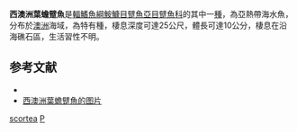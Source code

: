 {{Speciesbox
| genus = Phyllophryne
| species = scortea
| status = NE
| status_system = IUCN3.1
| authority = [[McCulloch|McCulloch]] & [[Waite|Waite]], 1918
| synonyms = *''Histiophryne scortea, McCulloch & Waite, 1918''
*''Histiophryne scortea inconstans, McCulloch & Waite, 1918''
}}

'''西澳洲葉蟾躄魚'''是[[輻鰭魚綱|輻鰭魚綱]][[鮟鱇目|鮟鱇目]][[躄魚亞目|躄魚亞目]][[躄魚科|躄魚科]]的其中一[[種|種]]，為亞熱帶海水魚，分布於[[澳洲|澳洲]]海域，為特有種，棲息深度可達25公尺，體長可達10公分，棲息在沿海礁石區，生活習性不明。

==参考文献==
{{refbegin}}
*{{FishBase_species|genus=Phyllophryne|species=scortea|year=2014|month=2}}
* [https://www.diverosa.com/Australia_SA/ASA-081_Phyllophryne_scortea_White-spotted_anglerfish_or_Smooth_frogfish.jpg 西澳洲葉蟾躄魚的图片]
{{refend}}

{{taxonbar}}

[[Category:葉蟾躄魚屬|scortea]]
[[Category:1918年描述的魚類|P]]


{{魚類小作品}}